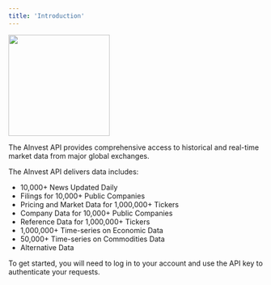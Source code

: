 ```yaml
---
title: 'Introduction'
---
```


<Frame>
    <img height="200" src="/images/homepage.png" />
</Frame>

The AInvest API provides comprehensive access to historical and real-time market data from major global exchanges.

The AInvest API delivers data includes:
- 10,000+ News Updated Daily 
- Filings for 10,000+ Public Companies
- Pricing and Market Data for 1,000,000+ Tickers
- Company Data for 10,000+ Public Companies
- Reference Data for 1,000,000+ Tickers
- 1,000,000+ Time-series on Economic Data
- 50,000+ Time-series on Commodities Data
- Alternative Data

To get started, you will need to log in to your account and use the API key to authenticate your requests.

